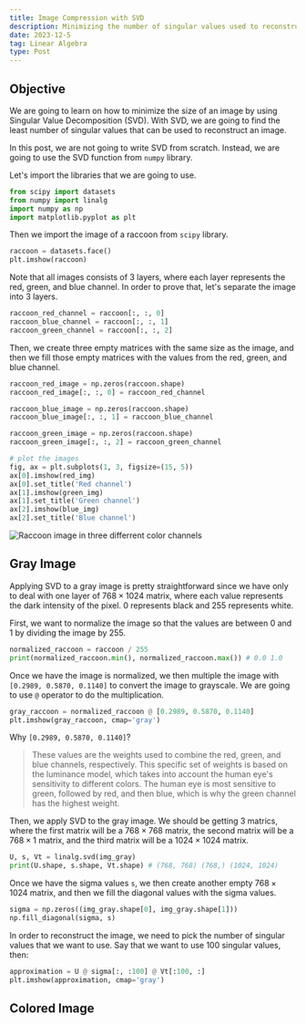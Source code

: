 ```yaml
---
title: Image Compression with SVD
description: Minimizing the number of singular values used to reconstruct an image
date: 2023-12-5
tag: Linear Algebra
type: Post
---
```


## Objective

We are going to learn on how to minimize the size of an image by using Singular Value Decomposition (SVD).
With SVD, we are going to find the least number of singular values that can be used to reconstruct an image.

In this post, we are not going to write SVD from scratch. Instead, we are going to use the SVD function from `numpy` library.

Let's import the libraries that we are going to use.

```python
from scipy import datasets
from numpy import linalg
import numpy as np
import matplotlib.pyplot as plt
```

Then we import the image of a raccoon from `scipy` library.

```python
raccoon = datasets.face()
plt.imshow(raccoon)
```

Note that all images consists of 3 layers, where each layer represents the red, green, and blue channel.
In order to prove that, let's separate the image into 3 layers.

```python
raccoon_red_channel = raccoon[:, :, 0]
raccoon_blue_channel = raccoon[:, :, 1]
raccoon_green_channel = raccoon[:, :, 2]
```

Then, we create three empty matrices with the same size as the image, and then we fill those empty matrices with the values from the red, green, and blue channel.

```python
raccoon_red_image = np.zeros(raccoon.shape)
raccoon_red_image[:, :, 0] = raccoon_red_channel

raccoon_blue_image = np.zeros(raccoon.shape)
raccoon_blue_image[:, :, 1] = raccoon_blue_channel

raccoon_green_image = np.zeros(raccoon.shape)
raccoon_green_image[:, :, 2] = raccoon_green_channel

# plot the images
fig, ax = plt.subplots(1, 3, figsize=(15, 5))
ax[0].imshow(red_img)
ax[0].set_title('Red channel')
ax[1].imshow(green_img)
ax[1].set_title('Green channel')
ax[2].imshow(blue_img)
ax[2].set_title('Blue channel')
```

![Raccoon image in three differrent color channels](/assets/posts/image-compression-with-svd/rgb_raccoon.png)

## Gray Image

Applying SVD to a gray image is pretty straightforward since we have only to deal with one layer of $768 \times 1024$ matrix, where each value represents the dark intensity of the pixel.
$0$ represents black and $255$ represents white.

First, we want to normalize the image so that the values are between $0$ and $1$ by dividing the image by $255$.

```python
normalized_raccoon = raccoon / 255
print(normalized_raccoon.min(), normalized_raccoon.max()) # 0.0 1.0
```

Once we have the image is normalized, we then multiple the image with `[0.2989, 0.5870, 0.1140]` to convert the image to grayscale.
We are going to use `@` operator to do the multiplication.

```python
gray_raccoon = normalized_raccoon @ [0.2989, 0.5870, 0.1140]
plt.imshow(gray_raccoon, cmap='gray')
```

Why `[0.2989, 0.5870, 0.1140]`?
> These values are the weights used to combine the red, green, and blue channels, respectively. This specific set of weights is based on the luminance model, which takes into account the human eye's sensitivity to different colors. The human eye is most sensitive to green, followed by red, and then blue, which is why the green channel has the highest weight.

Then, we apply SVD to the gray image. We should be getting 3 matrics, where the first matrix will be a $768 \times 768$ matrix, the second matrix will be a $768 \times 1$ matrix, and the third matrix will be a $1024 \times 1024$ matrix.

```python
U, s, Vt = linalg.svd(img_gray)
print(U.shape, s.shape, Vt.shape) # (768, 768) (768,) (1024, 1024)
```

Once we have the sigma values `s`, we then create another empty $768 \times 1024$ matrix, and then we fill the diagonal values with the sigma values.

```python
sigma = np.zeros((img_gray.shape[0], img_gray.shape[1]))
np.fill_diagonal(sigma, s)
```

In order to reconstruct the image, we need to pick the number of singular values that we want to use.
Say that we want to use 100 singular values, then:

```python
approximation = U @ sigma[:, :100] @ Vt[:100, :]
plt.imshow(approximation, cmap='gray')
```

## Colored Image
